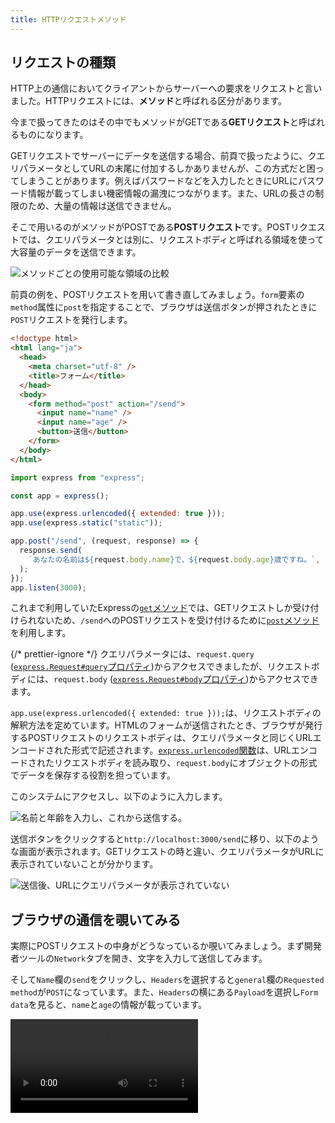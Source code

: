 ```yaml
---
title: HTTPリクエストメソッド
---
```



## リクエストの種類

HTTP上の通信において<Term>クライアント</Term>から<Term>サーバー</Term>への要求を<Term>リクエスト</Term>と言いました。HTTPリクエストには、<Term type="httpMethod">**メソッド**</Term>と呼ばれる区分があります。

今まで扱ってきたのはその中でも<Term type="httpMethod">メソッド</Term>がGETである**GETリクエスト**と呼ばれるものになります。

GETリクエストで<Term>サーバー</Term>にデータを送信する場合、前頁で扱ったように、<Term>クエリパラメータ</Term>としてURLの末尾に付加するしかありませんが、この方式だと困ってしまうことがあります。例えばパスワードなどを入力したときにURLにパスワード情報が載ってしまい機密情報の漏洩につながります。また、URLの長さの制限のため、大量の情報は送信できません。

そこで用いるのが<Term type="httpMethod">メソッド</Term>がPOSTである**POSTリクエスト**です。POSTリクエストでは、<Term>クエリパラメータ</Term>とは別に、<Term>リクエストボディ</Term>と呼ばれる領域を使って大容量のデータを送信できます。

![メソッドごとの使用可能な領域の比較](./method-region.drawio.svg)

前頁の例を、POSTリクエストを用いて書き直してみましょう。`form`要素の`method`属性に`post`を指定することで、ブラウザは送信ボタンが押されたときに`POST`<Term>リクエスト</Term>を発行します。

```html title="static/index.html"
<!doctype html>
<html lang="ja">
  <head>
    <meta charset="utf-8" />
    <title>フォーム</title>
  </head>
  <body>
    <form method="post" action="/send">
      <input name="name" />
      <input name="age" />
      <button>送信</button>
    </form>
  </body>
</html>
```

```javascript title="main.mjs"
import express from "express";

const app = express();

app.use(express.urlencoded({ extended: true }));
app.use(express.static("static"));

app.post("/send", (request, response) => {
  response.send(
    `あなたの名前は${request.body.name}で、${request.body.age}歳ですね。`,
  );
});
app.listen(3000);
```

<ViewSource url={import.meta.url} path="_samples/post-request" />

これまで利用していたExpressの[`get`メソッド](https://expressjs.com/ja/api.html#app.get.method)では、GET<Term>リクエスト</Term>しか受け付けられないため、`/send`へのPOSTリクエストを受け付けるために[`post`メソッド](https://expressjs.com/ja/api.html#app.post.method)を利用します。

{/* prettier-ignore */}
<Term>クエリパラメータ</Term>には、`request.query` (<a href="https://expressjs.com/ja/api.html#req.query">`express.Request#query`プロパティ</a>)からアクセスできましたが、<Term>リクエストボディ</Term>には、`request.body` (<a href="https://expressjs.com/ja/api.html#req.body">`express.Request#body`プロパティ</a>)からアクセスできます。

`app.use(express.urlencoded({ extended: true }));`は、<Term>リクエストボディ</Term>の解釈方法を定めています。HTMLのフォームが送信されたとき、ブラウザが発行するPOSTリクエストの<Term>リクエストボディ</Term>は、<Term>クエリパラメータ</Term>と同じくURLエンコードされた形式で記述されます。[`express.urlencoded`関数](https://expressjs.com/ja/api.html#express.urlencoded)は、URLエンコードされた<Term>リクエストボディ</Term>を読み取り、`request.body`にオブジェクトの形式でデータを保存する役割を担っています。

このシステムにアクセスし、以下のように入力します。

![名前と年齢を入力し、これから送信する。](post-request.png)

送信ボタンをクリックすると`http://localhost:3000/send`に移り、以下のような画面が表示されます。GETリクエストの時と違い、<Term>クエリパラメータ</Term>がURLに表示されていないことが分かります。

![送信後、URLにクエリパラメータが表示されていない](post-request-2.png)

## ブラウザの通信を覗いてみる

実際にPOSTリクエストの中身がどうなっているか覗いてみましょう。まず開発者ツールの`Network`タブを開き、文字を入力して送信してみます。

そして`Name`欄の`send`をクリックし、`Headers`を選択すると`general`欄の`Requested method`が`POST`になっています。また、`Headers`の横にある`Payload`を選択し`Form data`を見ると、`name`と`age`の情報が載っています。

<video src={networkDevTool} controls />

ここからさらに、`Form data`の横の`view source`や`view URL-encoded`も見てみましょう。するとURLエンコードされた<Term>リクエストボディ</Term>の中身を見ることができます。

<video src={viewSourceAndURLEncoded} controls />

以上のようにして、POSTリクエストの中身を覗くことができます。

## 演習

古き良き掲示板システムを作ってみましょう。次のようなページを作成してください。

- `GET /`: 現在の投稿されているすべての記事を表示します。`/send`へPOSTするためのフォームも同時に表示します。
- `POST /send`: リクエストボディに含まれている記事の内容を記録します。

:::tip[ヒント]

- イベントハンドラの外側に現在投稿されたデータを記録するための配列を用意しましょう。
- `GET /`では 配列の中身を一覧表示しましょう。フォームも忘れずに表示しましょう。
- `POST /send`に新しい投稿が来たら`Array#push`メソッドで配列に要素を追加しましょう。

:::

:::tip[豆知識: リダイレクト]

サーバー側からブラウザに対してページ遷移を指示するためには、ブラウザからのリクエストに対して、特殊なレスポンスを返します。
Expressを用いてこのようなレスポンスを生成するためには、[`express.Response#send`メソッド](https://expressjs.com/ja/api.html#res.send)の代わりに、[`express.Response#redirect`メソッド](https://expressjs.com/ja/api.html#res.redirect)を用います。

```javascript
app.post("/send", (request, response) => {
  // 省略
  response.redirect("/");
});
```

:::

### 解答例

解答例は以下を参照してください。

<ViewSource url={import.meta.url} path="_samples/forum" />

